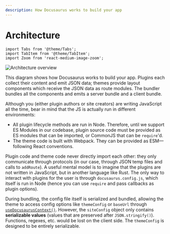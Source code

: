 ```yaml
---
description: How Docusaurus works to build your app
---
```


# Architecture

```mdx-code-block
import Tabs from '@theme/Tabs';
import TabItem from '@theme/TabItem';
import Zoom from 'react-medium-image-zoom';
```

<Zoom>

![Architecture overview](/img/architecture.png)

</Zoom>

This diagram shows how Docusaurus works to build your app. Plugins each collect their content and emit JSON data; themes provide layout components which receive the JSON data as route modules. The bundler bundles all the components and emits a server bundle and a client bundle.

Although you (either plugin authors or site creators) are writing JavaScript all the time, bear in mind that the JS is actually run in different environments:

- All plugin lifecycle methods are run in Node. Therefore, until we support ES Modules in our codebase, plugin source code must be provided as ES modules that can be imported, or CommonJS that can be `require`'d.
- The theme code is built with Webpack. They can be provided as ESM—following React conventions.

Plugin code and theme code never directly import each other: they only communicate through protocols (in our case, through JSON temp files and calls to `addRoute`). A useful mental model is to imagine that the plugins are not written in JavaScript, but in another language like Rust. The only way to interact with plugins for the user is through `docusaurus.config.js`, which itself is run in Node (hence you can use `require` and pass callbacks as plugin options).

During bundling, the config file itself is serialized and bundled, allowing the theme to access config options like `themeConfig` or `baseUrl` through [`useDocusaurusContext()`](../docusaurus-core.mdx#useDocusaurusContext). However, the `siteConfig` object only contains **serializable values** (values that are preserved after `JSON.stringify()`). Functions, regexes, etc. would be lost on the client side. The `themeConfig` is designed to be entirely serializable.
